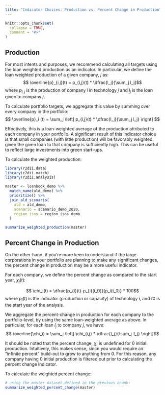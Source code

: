 ```yaml
---
title: "Indicator Choices: Production vs. Percent Change in Production"
---
```


```r
knitr::opts_chunk$set(
  collapse = TRUE,
  comment = "#>"
)
```

## Production

For most intents and purposes, we recommend calculating all targets using the loan weighted production as an indicator. In particular, we define the loan weighted production of a given company, $j$ as: 
$$ \overline{p}_{i,j}(t) = p_{i,j}(t) * \dfrac{l_j}{\sum_j l_j}$$ 
where $p_{i,j}$ is the production of company $i$ in technology $j$ and $l_j$ is the loan given to company $j$. 

To calculate portfolio targets, we aggregate this value by summing over every company in the portfolio: 
$$ \overline{p}_i (t) = \sum_j \left[  p_{i,j}(t) * \dfrac{l_j}{\sum_j l_j} \right] $$

Effectively, this is a loan-weighted average of the production attributed to each company in your portfolio. A significant result of this indicator choice is that small companies (with little production) will be favorably weighted, given the given loan to that company is sufficiently high. This can be useful to reflect large investments into green start-ups. 

To calculate the weighted production:

```r
library(r2dii.data)
library(r2dii.match)
library(r2dii.analysis)

master <- loanbook_demo %>%
  match_name(ald_demo) %>%
  prioritize() %>%
  join_ald_scenario(
    ald = ald_demo,
    scenario = scenario_demo_2020,
    region_isos = region_isos_demo
  )

summarize_weighted_production(master)
```

## Percent Change in Production

On the other-hand, if you're more keen to understand if the large corporations in your portfolio are planning to make any significant changes, the percent change in production may be a more useful indicator. 

For each company, we define the percent change as compared to the start year, $\chi_i(t)$:

$$ \chi_i(t) =  \dfrac{p_{i}(t)-p_{i}(t_0)}{p_i(t_0)} * 100$$
where $p_i(t)$ is the indicator (production or capacity) of technology $i$, and $t0$ is the start year of the analysis.

We aggregate the percent-change in production for each company to the portfolio-level, by using the same loan-weighted average as above. In particular, for each loan $l_j$ to company $j$, we have: 
$$ \overline{\chi_i} = \sum_j \left[ \chi_{i,j} * \dfrac{l_j}{\sum_j l_j} \right]$$

It should be noted that the percent change, $\chi$, is undefined for $0$ initial production. Intuitively, this makes sense, since you would require an "infinite percent" build-out to grow to anything from 0. For this reason, any company having $0$ initial production is filtered out prior to calculating the percent change indicator.

To calculate the weighted percent change:

```r
# using the master dataset defined in the previous chunk:
summarize_weighted_percent_change(master)
```
